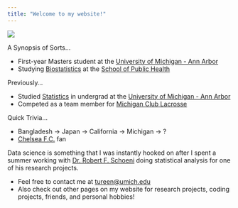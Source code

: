 ```yaml
---
title: "Welcome to my website!"
---
```


![](Tahmeed-Tureen.png)

A Synopsis of Sorts...


- First-year Masters student at the [University of Michigan - Ann Arbor](https://www.umich.edu/)
- Studying [Biostatistics](https://sph.umich.edu/biostat/) at the [School of Public Health](https://sph.umich.edu/)



Previously...


- Studied [Statistics](https://lsa.umich.edu/stats) in undergrad at the [University of Michigan - Ann Arbor](https://www.umich.edu/)
- Competed as a team member for [Michigan Club Lacrosse](https://www.michiganclublacrosse.com/)


Quick Trivia...


- Bangladesh -> Japan -> California -> Michigan -> ?
- [Chelsea F.C.](https://www.chelseafc.com/en) fan


Data science is something that I was instantly hooked on after I spent a summer working with [Dr. Robert F. Schoeni](https://www.psc.isr.umich.edu/people/profile/356/Robert_F_Schoeni) doing statistical analysis for one of his research projects.

- Feel free to contact me at [tureen@umich.edu]()
- Also check out other pages on my website for research projects, coding projects, friends, and personal hobbies!

&nbsp;
&nbsp;
&nbsp;
&nbsp;
&nbsp;
&nbsp;
&nbsp;
&nbsp;